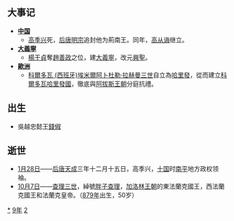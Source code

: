 {{yearTOC|929|南吴'''[[乾貞_(南吳)|-{乾}-貞]]三年'''，'''[[大和_(南吳)|大和]]元年'''；吴越'''[[宝正|宝正]]四年'''；于阗'''[[同慶_(于闐)|同慶]]十八年'''；契丹'''[[天显|天显]]四年'''；南汉'''[[大有_(年號)|大有]]二年'''；后唐（闽、马楚）'''[[天成_(後唐)|天成]]四年'''；荆南'''[[乾貞_(南吳)|-{乾}-貞]]三年'''，'''[[天成_(後唐)|天成]]四年'''；东丹国'''[[甘露_(東丹)|甘露]]四年'''；大天興'''[[尊圣|尊圣]]二年'''；大義寧'''[[興聖|興聖]]元年'''；王氏高丽'''[[天授_(高麗)|天授]]十二年'''；日本'''[[延長_(日本)|延長]]七年'''}}

== 大事记 ==
*'''[[中国|中国]]'''
**[[高季兴|高季兴]]死，[[后唐明宗|后唐明宗]]追封他为荊南王。同年，[[高从诲|高从诲]]继立。
*'''[[大義寧|大義寧]]'''
**[[楊干貞|楊干貞]]奪[[趙善政|趙善政]]之位，建[[大義寧|大義寧]]，改元[[興聖|興聖]]。
*'''[[歐洲|歐洲]]'''
**[[科爾多瓦_(西班牙)|科爾多瓦 (西班牙)]][[埃米爾|埃米爾]][[阿卜杜勒·拉赫曼三世|阿卜杜勒·拉赫曼三世]]自立為[[哈里發|哈里發]]，從而建立[[科爾多瓦哈里發國|科爾多瓦哈里發國]]，徹底與[[阿拔斯王朝|阿拔斯王朝]]分庭抗禮。

== 出生 ==
* 吳越忠懿王[[錢俶|錢俶]]

== 逝世 ==
{{Wikisource year mention}}
*[[1月28日|1月28日]]——[[后唐|后唐]][[天成_(后唐)|天成]]三年十二月十五日，高季兴，[[十国|十国]]时[[南平|南平]]地方政权领袖。
*[[10月7日|10月7日]]——[[胖子查理|查理三世]]，綽號[[胖子查理|胖子查理]]，[[加洛林王朝|加洛林王朝]]的東法蘭克國王，西法蘭克國王和法蘭克皇帝。（[[879年|879年]]出生，50岁）

[[Category:929年|*]]
[[Category:920年代|9年]]
[[Category:10世纪各年|2]]